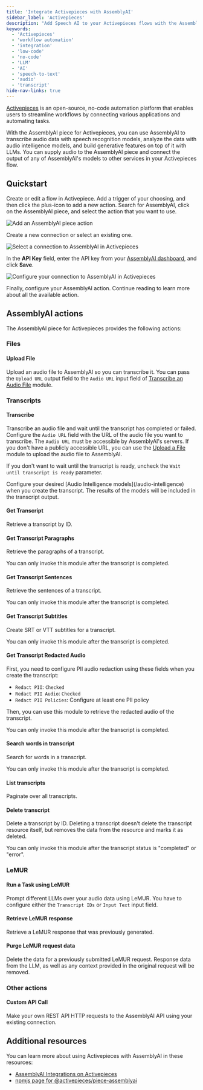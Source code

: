 ```yaml
---
title: 'Integrate Activepieces with AssemblyAI'
sidebar_label: 'Activepieces'
description: "Add Speech AI to your Activepieces flows with the AssemblyAI piece."
keywords:
  - 'Activepieces'
  - 'workflow automation'
  - 'integration'
  - 'low-code'
  - 'no-code'
  - 'LLM'
  - 'AI'
  - 'speech-to-text'
  - 'audio'
  - 'transcript'
hide-nav-links: true
---
```



  





[Activepieces](https://www.activepieces.com/) is an open-source, no-code automation platform that enables users to streamline workflows by connecting various applications and automating tasks.

With the AssemblyAI piece for Activepieces, you can use AssemblyAI to transcribe audio data with speech recognition models, analyze the data with audio intelligence models, and build generative features on top of it with LLMs.
You can supply audio to the AssemblyAI piece and connect the output of any of AssemblyAI's models to other services in your Activepieces flow.




## Quickstart

<Steps>
<Step>
Create or edit a flow in Activepiece. Add a trigger of your choosing, and then click the plus-icon to add a new action.
Search for AssemblyAI, click on the AssemblyAI piece, and select the action that you want to use.

![Add an AssemblyAI piece action](../../assets/img/integrations/activepieces/add-action.png)

</Step>
<Step>

Create a new connection or select an existing one.

![Select a connection to AssemblyAI in Activepieces](../../assets/img/integrations/activepieces/select-api-key.png)

In the **API Key** field, enter the API key from your [AssemblyAI dashboard](https://www.assemblyai.com/dashboard/login), and click **Save**.

![Configure your connection to AssemblyAI in Activepieces](../../assets/img/integrations/activepieces/configure-api-key.png)

</Step>
<Step>

Finally, configure your AssemblyAI action. Continue reading to learn more about all the available action.

</Step>
</Steps>


## AssemblyAI actions

The AssemblyAI piece for Activepieces provides the following actions:

### Files

#### Upload File

Upload an audio file to AssemblyAI so you can transcribe it.
You can pass the `Upload URL` output field to the `Audio URL` input field of [Transcribe an Audio File](#transcribe-an-audio-file) module.

### Transcripts

#### Transcribe

Transcribe an audio file and wait until the transcript has completed or failed.
Configure the `Audio URL` field with the URL of the audio file you want to transcribe.
The `Audio URL` must be accessible by AssemblyAI's servers.
If you don't have a publicly accessible URL, you can use the [Upload a File](#upload-a-file) module to upload the audio file to AssemblyAI.

If you don't want to wait until the transcript is ready, uncheck the `Wait until transcript is ready` parameter.

<Info>
Configure your desired [Audio Intelligence models](/audio-intelligence) when you create the transcript.
The results of the models will be included in the transcript output.
</Info>

#### Get Transcript

Retrieve a transcript by ID.

#### Get Transcript Paragraphs

Retrieve the paragraphs of a transcript.

<Note>
You can only invoke this module after the transcript is completed.
</Note>

#### Get Transcript Sentences

Retrieve the sentences of a transcript.

<Note>
You can only invoke this module after the transcript is completed.
</Note>

#### Get Transcript Subtitles

Create SRT or VTT subtitles for a transcript.

<Note>
You can only invoke this module after the transcript is completed.
</Note>

#### Get Transcript Redacted Audio

First, you need to configure PII audio redaction using these fields when you create the transcript:
- `Redact PII`: `Checked`
- `Redact PII Audio`: `Checked`
- `Redact PII Policies`: Configure at least one PII policy

Then, you can use this module to retrieve the redacted audio of the transcript.

<Note>
You can only invoke this module after the transcript is completed.
</Note>

#### Search words in transcript

Search for words in a transcript.

<Note>
You can only invoke this module after the transcript is completed.
</Note>

#### List transcripts

Paginate over all transcripts.

#### Delete transcript

Delete a transcript by ID.
Deleting a transcript doesn't delete the transcript resource itself, but removes the data from the resource and marks it as deleted.

<Note>
You can only invoke this module after the transcript status is "completed" or "error".
</Note>

### LeMUR

#### Run a Task using LeMUR

Prompt different LLMs over your audio data using LeMUR.
You have to configure either the `Transcript IDs` or `Input Text` input field.

#### Retrieve LeMUR response

Retrieve a LeMUR response that was previously generated.

#### Purge LeMUR request data

Delete the data for a previously submitted LeMUR request.
Response data from the LLM, as well as any context provided in the original request will be removed.

### Other actions

#### Custom API Call

Make your own REST API HTTP requests to the AssemblyAI API using your existing connection.




## Additional resources

You can learn more about using Activepieces with AssemblyAI in these resources:

- [AssemblyAI Integrations on Activepieces](https://www.activepieces.com/pieces/assemblyai)
- [npmjs page for @activepieces/piece-assemblyai](https://www.npmjs.com/package/@activepieces/piece-assemblyai)



